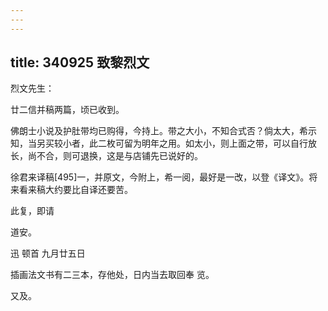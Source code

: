 ```yaml
---
---
---
```

title: 340925 致黎烈文
---




烈文先生：

廿二信并稿两篇，顷已收到。

佛朗士小说及护肚带均已购得，今持上。带之大小，不知合式否？倘太大，希示知，当另买较小者，此二枚可留为明年之用。如太小，则上面之带，可以自行放长，尚不合，则可退换，这是与店铺先已说好的。

徐君来译稿[495]一，并原文，今附上，希一阅，最好是一改，以登《译文》。将来看来稿大约要比自译还要苦。

此复，即请

道安。

迅 顿首 九月廿五日

插画法文书有二三本，存他处，日内当去取回奉 览。

又及。